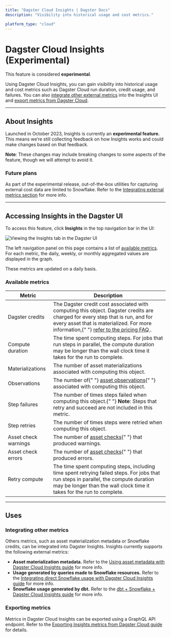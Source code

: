 ```yaml
---
title: "Dagster Cloud Insights | Dagster Docs"
description: "Visibility into historical usage and cost metrics."

platform_type: "cloud"
---
```


# Dagster Cloud Insights (Experimental)

<Note>
  This feature is considered <strong>experimental</strong>.
</Note>

Using Dagster Cloud Insights, you can gain visibility into historical usage and cost metrics such as Dagster Cloud run duration, credit usage, and failures. You can also [integrate other external metrics](#integrating-external-metrics) into the Insights UI and [export metrics from Dagster Cloud](#exporting-metrics).

---

## About Insights

Launched in October 2023, Insights is currently an **experimental feature.** This means we’re still collecting feedback on how Insights works and could make changes based on that feedback.

**Note**: These changes may include breaking changes to some aspects of the feature, though we will attempt to avoid it.

### Future plans

As part of the experimental release, out-of-the-box utilities for capturing external cost data are limited to Snowflake. Refer to the [Integrating external metrics section](#integrating-external-metrics) for more info.

---

## Accessing Insights in the Dagster UI

To access this feature, click **Insights** in the top navigation bar in the UI:

<!-- ![Viewing the Insights tab in the Dagster UI](/images/dagster-cloud/insights/insights-tab.png) -->

<Image
alt="Viewing the Insights tab in the Dagster UI"
src="/images/dagster-cloud/insights/insights-tab.png"
width={3066}
height={1636}
/>

The left navigation panel on this page contains a list of [available metrics](#available-metrics). For each metric, the daily, weekly, or monthly aggregated values are displayed in the graph.

These metrics are updated on a daily basis.

### Available metrics

<table
  className="table"
  style={{
    width: "100%",
  }}
>
  <thead>
    <tr>
      <th
        style={{
          width: "25%",
        }}
      >
        Metric
      </th>
      <th>Description</th>
    </tr>
  </thead>
  <tbody>
    <tr>
      <td>Dagster credits</td>
      <td>
        The Dagster credit cost associated with computing this object. Dagster
        credits are charged for every step that is run, and for every asset that
        is materialized. For more information,{" "}
        <a href="https://dagster.io/pricing#faq" target="_blank">
          refer to the pricing FAQ
        </a>
        .
      </td>
    </tr>
    <tr>
      <td>Compute duration</td>
      <td>
        The time spent computing steps. For jobs that run steps in parallel, the
        compute duration may be longer than the wall clock time it takes for the
        run to complete.
      </td>
    </tr>
    <tr>
      <td>Materializations</td>
      <td>
        The number of asset materializations associated with computing this
        object.
      </td>
    </tr>
    <tr>
      <td>Observations</td>
      <td>
        The number of{" "}
        <a href="/concepts/assets/asset-observations">asset observations</a>{" "}
        associated with computing this object.
      </td>
    </tr>
    <tr>
      <td>Step failures</td>
      <td>
        The number of times steps failed when computing this object.{" "}
        <strong>Note</strong>: Steps that retry and succeed are not included in
        this metric.
      </td>
    </tr>
    <tr>
      <td>Step retries</td>
      <td>
        The number of times steps were retried when computing this object.
      </td>
    </tr>
    <tr>
      <td>Asset check warnings</td>
      <td>
        The number of <a href="/concepts/assets/asset-checks">asset checks</a>{" "}
        that produced warnings.
      </td>
    </tr>
    <tr>
      <td>Asset check errors</td>
      <td>
        The number of <a href="/concepts/assets/asset-checks">asset checks</a>{" "}
        that produced errors.
      </td>
    </tr>
    <tr>
      <td>Retry compute</td>
      <td>
        The time spent computing steps, including time spent retrying failed
        steps. For jobs that run steps in parallel, the compute duration may be
        longer than the wall clock time it takes for the run to complete.
      </td>
    </tr>
  </tbody>
</table>

---

## Uses

### Integrating other metrics

Others metrics, such as asset materialization metadata or Snowflake credits, can be integrated into Dagster Insights. Insights currently supports the following external metrics:

- **Asset materialization metadata.** Refer to the [Using asset metadata with Dagster Cloud Insights guide](/dagster-cloud/insights/asset-metadata) for more info.
- **Usage generated by queries made to Snowflake resources.** Refer to the [Integrating direct Snowflake usage with Dagster Cloud Insights guide](/dagster-cloud/insights/integrating-snowflake) for more info.
- **Snowflake usage generated by dbt.** Refer to the [dbt + Snowflake + Dagster Cloud Insights guide](/dagster-cloud/insights/integrating-snowflake-and-dbt) for more info.

### Exporting metrics

Metrics in Dagster Cloud Insights can be exported using a GraphQL API endpoint. Refer to the [Exporting Insights metrics from Dagster Cloud guide](/dagster-cloud/insights/exporting-insights-metrics) for details.
